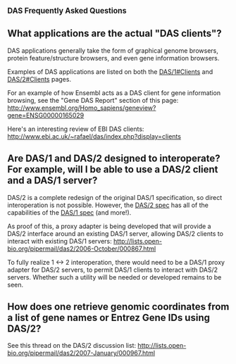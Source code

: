 <big>'''DAS Frequently Asked Questions'''</big>


== What applications are the actual "DAS clients"? ==

DAS applications generally take the form of graphical genome browsers,
protein feature/structure browsers, and even gene information browsers.

Examples of DAS applications are listed on both the [[DAS/1#Clients]] and [[DAS/2#Clients]] pages.

For an example of how Ensembl acts as a DAS client for gene information
browsing, see the "Gene DAS Report" section of this page:
http://www.ensembl.org/Homo_sapiens/geneview?gene=ENSG00000165029

Here's an interesting review of EBI DAS clients:
http://www.ebi.ac.uk/~rafael/das/index.php?display=clients

== Are DAS/1 and DAS/2 designed to interoperate? For example, will I be able to use a DAS/2 client and a DAS/1 server? ==

DAS/2 is a complete redesign of the original DAS/1 specification, so direct interoperation is not
possible. However, the [http://biodas.org/documents/das2/das2_protocol.html DAS/2 spec] has all of the capabilities of the [http://www.biodas.org/documents/spec.html DAS/1 spec] (and more!).

As proof of this, a proxy adapter is being developed that will provide a DAS/2 interface 
around an existing DAS/1 server, allowing DAS/2
clients to interact with existing DAS/1 servers:
http://lists.open-bio.org/pipermail/das2/2006-October/000867.html

To fully realize 1 <-> 2 interoperation, there would need to be a
DAS/1 proxy adapter for DAS/2 servers, to permit DAS/1 clients to interact
with DAS/2 servers. Whether such a utility will be needed or developed remains to be seen.

== How does one retrieve genomic coordinates from a list of gene names or Entrez Gene IDs using DAS/2? ==

See this thread on the DAS/2 discussion list: http://lists.open-bio.org/pipermail/das2/2007-January/000967.html